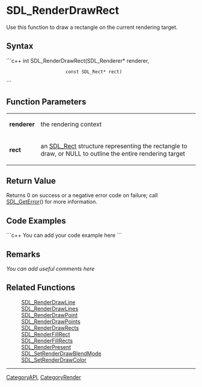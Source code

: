 <!-- pragma section-numbers off -->
<!-- pragma disable-camelcase -->

= SDL_RenderDrawRect =
Use this function to draw a rectangle on the current rendering target.


== Syntax ==
```c++
int SDL_RenderDrawRect(SDL_Renderer*   renderer,
                       const SDL_Rect* rect)
```

== Function Parameters ==
{|
|'''renderer'''
|the rendering context
|-
|'''rect'''
|an [[SDL_Rect]] structure representing the rectangle to draw, or NULL to outline the entire rendering target
|}

== Return Value ==
Returns 0 on success or a negative error code on failure; call [[SDL_GetError]]() for more information.

== Code Examples ==
```c++
You can add your code example here
```

== Remarks ==
''You can add useful comments here''

== Related Functions ==
:[[SDL_RenderDrawLine]]
:[[SDL_RenderDrawLines]]
:[[SDL_RenderDrawPoint]]
:[[SDL_RenderDrawPoints]]
:[[SDL_RenderDrawRects]]
:[[SDL_RenderFillRect]]
:[[SDL_RenderFillRects]]
:[[SDL_RenderPresent]]
:[[SDL_SetRenderDrawBlendMode]]
:[[SDL_SetRenderDrawColor]]

----
[[CategoryAPI]], [[CategoryRender]]
